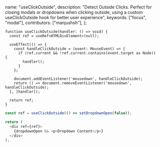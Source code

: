   name: "useClickOutside",
  description: "Detect Outside Clicks. Perfect for closing modals or dropdowns when clicking outside, using a custom useClickOutside hook for better user experience",
  keywords: ["focus", "modal"],
  contributors: ["manjushsh"],
};

```tsx
function useClickOutside(handler: () => void) {
  const ref = useRef<HTMLDivElement>(null);

  useEffect(() => {
    const handleClickOutside = (event: MouseEvent) => {
      if (ref.current && !ref.current.contains(event.target as Node)) {
        handler();
      }
    };

    document.addEventListener('mousedown', handleClickOutside);
    return () => document.removeEventListener('mousedown', handleClickOutside);
  }, [handler]);

  return ref;
}
```

```typescript
const ref = useClickOutside(() => setDropdownOpen(false));

return (
  <div ref={ref}>
    {dropdownOpen && <p>Dropdown Content</p>}
  </div>
);
```

